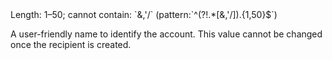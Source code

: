 <ResponseField name="DisplayName" type="string">
Length: 1–50; cannot contain: `&,'/` (pattern:`^(?!.*[&,'/]).{1,50}$`)

A user-friendly name to identify the account. This value cannot be changed once the recipient is created.
</ResponseField>